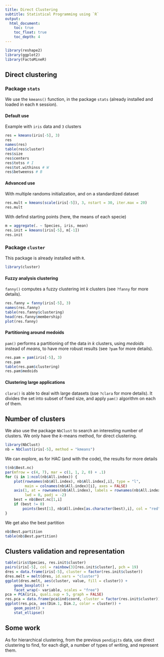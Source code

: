 ```yaml
---
title: Direct Clustering
subtitle: Statistical Programming using `R`
output:
  html_document:
    toc: true
    toc_float: true
    toc_depth: 4
---
```



```r
library(reshape2)
library(ggplot2)
library(FactoMineR)
```

## Direct clustering

### Package `stats`

We use the `kmeans()` function, in the package `stats` (already installed and loaded in each `R` session).

#### Default use 

Example with `iris` data and `3` clusters

```r
res = kmeans(iris[-5], 3)
res
names(res)
table(res$cluster)
res$size
res$centers
res$totss # I
res$tot.withinss # W
res$betweenss # B
```


#### Advanced use

With multiple randoms initialization, and on a standardized dataset

```r
res.mult = kmeans(scale(iris[-5]), 3, nstart = 30, iter.max = 20)
res.mult
```

With defind starting points (here, the means of each specie)

```r
m = aggregate(. ~ Species, iris, mean)
res.init = kmeans(iris[-5], m[-1])
res.init
```

### Package `cluster`

This package is already installed with `R`.

```r
library(cluster)
```


#### Fuzzy analysis clustering

`fanny()` computes a fuzzy clustering int $k$ clusters (see `?fanny` for more details).

```r
res.fanny = fanny(iris[-5], 3)
names(res.fanny)
table(res.fanny$clustering)
head(res.fanny$membership)
plot(res.fanny)
```


#### Partitioning around medoids

`pam()` performs a partitioning of the data in $k$ clusters, using *medoids*  instead of *means*, to have more robust results (see `?pam` for more details).

```r
res.pam = pam(iris[-5], 3)
res.pam
table(res.pam$clustering)
res.pam$medoids
```


#### Clustering large applications

`clara()` is able to deal with large datasets (sse `?clara` for more details). It divides the set into subset of fixed size, and apply `pam()` algorithm on each of them.

## Number of clusters

We also use the package `NbClust` to search an interesting number of clusters. We only have the $k$-means method, for direct clustering.

```r
library(NbClust)
nb = NbClust(iris[-5], method = "kmeans")
```

We can explore, as for HAC (and with the code), the results for more details

```r
t(nb$Best.nc)
par(mfrow = c(4, 7), mar = c(1, 1, 2, 0) + .1)
for (i in 1:ncol(nb$All.index)) {
    plot(rownames(nb$All.index), nb$All.index[,i], type = "l",
         main = colnames(nb$All.index)[i], axes = FALSE)
    axis(1, at = rownames(nb$All.index), labels = rownames(nb$All.index), 
         lwd = 0, padj = -2)
    best = nb$Best.nc[1,i]
    if (best != 0)
        points(best[1], nb$All.index[as.character(best),i], col = "red")
}
```

We get also the best partition

```r
nb$Best.partition
table(nb$Best.partition)
```



## Clusters validation and representation

```r
table(iris$Species, res.init$cluster)
pairs(iris[-5], col = rainbow(3)[res.init$cluster], pch = 19)
dres = data.frame(iris[-5], cluster = factor(res.init$cluster))
dres.melt = melt(dres, id.vars = "cluster")
ggplot(dres.melt, aes(cluster, value, fill = cluster)) + 
    geom_boxplot() + 
    facet_wrap(~ variable, scales = "free")
pca = PCA(iris, quali.sup = 5, graph = FALSE)
res.pca = data.frame(pca$ind$coord, cluster = factor(res.init$cluster))
ggplot(res.pca, aes(Dim.1, Dim.2, color = cluster)) + 
    geom_point() +
    stat_ellipse()
```


## Some work

As for hierarchical clustering, from the previous `pendigits` data, use direct clustering to find, for each digit, a number of types of writing, and represent them.
